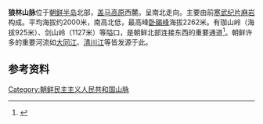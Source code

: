 {{Infobox East Asian
|title=狼林山脉
|koreanname=朝鲜名称
|context=north
|hangul=랑림산맥
|hanja=狼林山脈
|mr=Rangrim Sanmaek
|rr=Rangrim Sanmaek
|koreanname2=韩国名称
|hangul2=낭림산맥
|hanja2=狼林山脈
|rr2=Nangnim Sanmaek
|mr2=Nangnim Sanmaek
}}
'''狼林山脉'''位于[[朝鲜半岛|朝鲜半岛]]北部，[[盖马高原|盖马高原]]西麓。呈南北走向。主要由前[[寒武纪|寒武纪]][[片麻岩|片麻岩]]构成。平均海拔约2000米，南高北低，最高峰[[卧碣峰|卧碣峰]]海拔2262米。有珈山岭（海拔925米）、剑山岭（1127米）等隘口，是朝鲜北部连接东西的重要通道<ref>{{cite book zh |author=辞海编纂委员会 |title=《辞海》（1999年版） |format=M |edition=1 |location=上海 |publisher=上海辞书出  版社 |date=2000 |pages= |id= ISBN 7-5326-0630-9}}</ref>。朝鲜许多的重要河流如[[大同江|大同江]]、[[清川江|清川江]]等皆发源于此。

==参考资料==
{{reflist}}

[[Category:朝鲜民主主义人民共和国山脉|Category:朝鲜民主主义人民共和国山脉]]